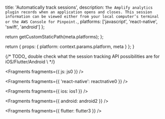 
  title: 'Automatically track sessions',
  description: `The Amplify analytics plugin records when an application opens and closes. This session information can be viewed either from your local computer’s terminal or the AWS Console for Pinpoint.`,
  platforms: ['javascript', 'react-native', 'swift', 'android']
};

  return getCustomStaticPath(meta.platforms);
};

  return {
    props: {
      platform: context.params.platform,
      meta
    }
  };
}

{/* TODO_ double check what the session tracking API possibilities are for iOS/Flutter/Android \ */}


<Fragments fragments={{ js: js0 }} />


<Fragments fragments={{ 'react-native': reactnative0 }} />


<Fragments fragments={{ ios: ios1 }} />


<Fragments fragments={{ android: android2 }} />


<Fragments fragments={{ flutter: flutter3 }} />
